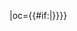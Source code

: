 {{fb team|t=山东鲁能泰山|tan=山东鲁能泰山足球俱乐部|tc=CHN|abb={{#if:{{{abb|}}}|山東}}|oc={{#if:{{{oc|}}}|{{{oc}}}}}}}<!--
--><noinclude>[[Category:中国足球超级联赛模板|{{PAGENAME}}]]</noinclude>